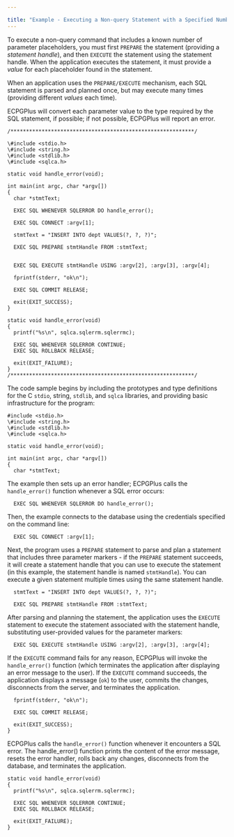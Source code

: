 ---

title: "Example - Executing a Non-query Statement with a Specified Number of Placeholders"
---

<div id="example _executing_a_non_query_statement_with_a_specified_number_of_placeholders" class="registered_link"></div>

To execute a non-query command that includes a known number of parameter placeholders, you must first `PREPARE` the statement (providing a *statement handle*), and then `EXECUTE` the statement using the statement handle. When the application executes the statement, it must provide a *value* for each placeholder found in the statement.

When an application uses the `PREPARE/EXECUTE` mechanism, each SQL statement is parsed and planned once, but may execute many times (providing different *values* each time).

ECPGPlus will convert each parameter value to the type required by the SQL statement, if possible; if not possible, ECPGPlus will report an error.

```
/***********************************************************/

\#include <stdio.h>
\#include <string.h>
\#include <stdlib.h>
\#include <sqlca.h>

static void handle_error(void);

int main(int argc, char *argv[])
{
  char *stmtText;

  EXEC SQL WHENEVER SQLERROR DO handle_error();

  EXEC SQL CONNECT :argv[1];

  stmtText = "INSERT INTO dept VALUES(?, ?, ?)";

  EXEC SQL PREPARE stmtHandle FROM :stmtText;


  EXEC SQL EXECUTE stmtHandle USING :argv[2], :argv[3], :argv[4];

  fprintf(stderr, "ok\n");

  EXEC SQL COMMIT RELEASE;

  exit(EXIT_SUCCESS);
}

static void handle_error(void)
{
  printf("%s\n", sqlca.sqlerrm.sqlerrmc);

  EXEC SQL WHENEVER SQLERROR CONTINUE;
  EXEC SQL ROLLBACK RELEASE;

  exit(EXIT_FAILURE);
}
/***********************************************************/
```

The code sample begins by including the prototypes and type definitions for the C `stdio`, string, `stdlib`, and `sqlca` libraries, and providing basic infrastructure for the program:

```
#include <stdio.h>
\#include <string.h>
\#include <stdlib.h>
\#include <sqlca.h>

static void handle_error(void);

int main(int argc, char *argv[])
{
  char *stmtText;
```

The example then sets up an error handler; ECPGPlus calls the `handle_error()` function whenever a SQL error occurs:

```
  EXEC SQL WHENEVER SQLERROR DO handle_error();
```

Then, the example connects to the database using the credentials specified on the command line:

```
  EXEC SQL CONNECT :argv[1];
```

Next, the program uses a `PREPARE` statement to parse and plan a statement that includes three parameter markers - if the `PREPARE` statement succeeds, it will create a statement handle that you can use to execute the statement (in this example, the statement handle is named `stmtHandle`). You can execute a given statement multiple times using the same statement handle.

```
  stmtText = "INSERT INTO dept VALUES(?, ?, ?)";

  EXEC SQL PREPARE stmtHandle FROM :stmtText;
```

After parsing and planning the statement, the application uses the `EXECUTE` statement to execute the statement associated with the statement handle, substituting user-provided values for the parameter markers:

```
  EXEC SQL EXECUTE stmtHandle USING :argv[2], :argv[3], :argv[4];
```

If the `EXECUTE` command fails for any reason, ECPGPlus will invoke the `handle_error()` function (which terminates the application after displaying an error message to the user). If the `EXECUTE` command succeeds, the application displays a message (`ok`) to the user, commits the changes, disconnects from the server, and terminates the application.

```
  fprintf(stderr, "ok\n");

  EXEC SQL COMMIT RELEASE;

  exit(EXIT_SUCCESS);
}
```

ECPGPlus calls the `handle_error()` function whenever it encounters a SQL error. The handle_error() function prints the content of the error message, resets the error handler, rolls back any changes, disconnects from the database, and terminates the application.

```
static void handle_error(void)
{
  printf("%s\n", sqlca.sqlerrm.sqlerrmc);

  EXEC SQL WHENEVER SQLERROR CONTINUE;
  EXEC SQL ROLLBACK RELEASE;

  exit(EXIT_FAILURE);
}
```

